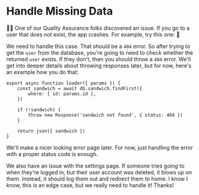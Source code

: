 # Handle Missing Data

👨‍💼 One of our Quality Assurance folks discovered an issue. If you go to a user
that does not exist, the app crashes. For example, try this one: <LinkToApp to="/users/i-do-not-exist" /> 😬

We need to handle this case. That should be a `404` error. So after trying to
get the `user` from the database, you're going to need to check whether the
returned `user` exists. If they don't, then you should throw a `404` error.
We'll get into deeper details about throwing responses later, but for now,
here's an example how you do that:

```tsx filename=app/routes/sandwiches.$id.tsx
export async function loader({ params }) {
	const sandwich = await db.sandwich.findFirst({
		where: { id: params.id },
	})

	if (!sandwich) {
		throw new Response('sandwich not found', { status: 404 })
	}

	return json({ sandwich })
}
```

We'll make a nicer looking error page later. For now, just handling the error
with a proper status code is enough.

We also have an issue with the settings page. If someone tries going
to <LinkToApp to="/settings/profile" /> when they're logged in, but their user account
was deleted, it blows up on them. Instead, it should log them out and redirect them
to home. I know I know, this is an edge case, but we really need to handle it! Thanks!
